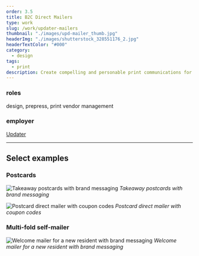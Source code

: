 ```yaml
---
order: 3.5
title: B2C Direct Mailers
type: work
slug: /work/updater-mailers
thumbnail: "./images/upd-mailer_thumb.jpg"
headerImg: "./images/shutterstock_328551176_2.jpg"
headerTextColor: "#000"
category:
  - design
tags:
  - print
description: Create compelling and personable print communications for B2C audience
---
```


<section class="portfolioDetail">

### roles

design, prepress, print vendor management

</section>

<section class="portfolioDetail">

### employer

[Updater](https://updater.com)

</section>

---

## Select examples

### Postcards

![Takeaway postcards with brand messaging](./images/upd-postcard.jpg)
_Takeaway postcards with brand messaging_

![Postcard direct mailer with coupon codes](./images/upd-postcard-mockup_2.jpg)
_Postcard direct mailer with coupon codes_

### Multi-fold self-mailer

![Welcome mailer for a new resident with brand messaging](./images/upd-mailer.jpg)
_Welcome mailer for a new resident with brand messaging_
